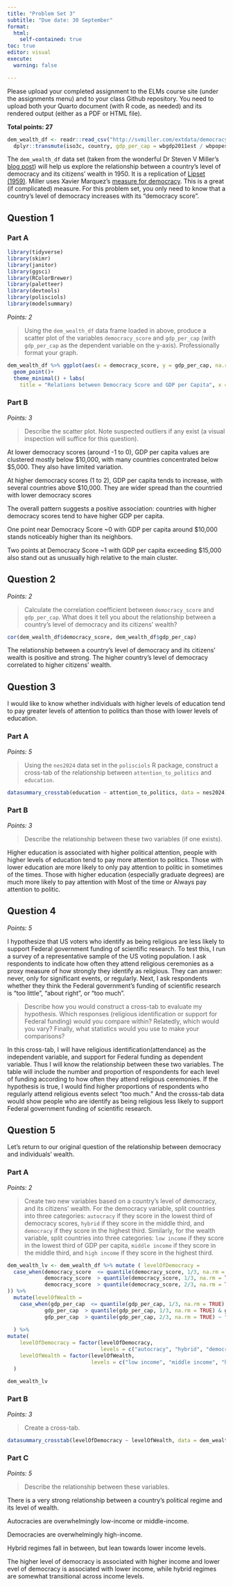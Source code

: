 ```yaml
---
title: "Problem Set 3"
subtitle: "Due date: 30 September"
format: 
  html:
    self-contained: true
toc: true
editor: visual
execute: 
  warning: false

---
```


Please upload your completed assignment to the ELMs course site (under the assignments menu) and to your class Github repository. You need to upload both your Quarto document (with R code, as needed) and its rendered output (either as a PDF or HTML file).

**Total points: 27**

```r
dem_wealth_df <- readr::read_csv("http://svmiller.com/extdata/democracy-income-1950.csv") |> 
  dplyr::transmute(iso3c, country, gdp_per_cap = wbgdp2011est / wbpopest, democracy_score = xm_qudsest)
```

The `dem_wealth_df` data set (taken from the wonderful Dr Steven V Miller's [blog post](https://svmiller.com/blog/2023/09/democracy-income-correlation-analysis/)) will help us explore the relationship between a country's level of democracy and its citizens' wealth in 1950. It is a replication of [Lipset (1959)](https://www.cambridge.org/core/journals/american-political-science-review/article/abs/some-social-requisites-of-democracy-economic-development-and-political-legitimacy1/26559429359F42D3E9B8BC82CA65546A). Miller uses Xavier Marquez's [measure for democracy](https://www.cambridge.org/core/journals/political-analysis/article/democratic-compromise-a-latent-variable-analysis-of-ten-measures-of-regime-type/2A6B2BBA6F80367644F2C5007E1CFC29). This is a great (if complicated) measure. For this problem set, you only need to know that a country's level of democracy increases with its "democracy score".

## Question 1

### Part A

```r
library(tidyverse) 
library(skimr) 
library(janitor) 
library(ggsci) 
library(RColorBrewer) 
library(paletteer) 
library(devtools)
library(polisciols)
library(modelsummary)
```

*Points: 2*

> Using the `dem_wealth_df` data frame loaded in above, produce a scatter plot of the variables `democracy_score` and `gdp_per_cap` (with `gdp_per_cap` as the dependent variable on the y-axis). Professionally format your graph.

```r
dem_wealth_df %>% ggplot(aes(x = democracy_score, y = gdp_per_cap, na.rm = T)) +
  geom_point()+
  theme_minimal() + labs(
    title = "Relations between Democracy Score and GDP per Capita", x = "Democracy Score", y = "GDP per Capita")

```

### Part B

*Points: 3*

> Describe the scatter plot. Note suspected outliers if any exist (a visual inspection will suffice for this question).

At lower democracy scores (around -1 to 0), GDP per capita values are clustered mostly below \$10,000, with many countries concentrated below \$5,000. They also have limited variation.

At higher democracy scores (1 to 2), GDP per capita tends to increase, with several countries above \$10,000. They are wider spread than the countried with lower democracy scores

The overall pattern suggests a positive association: countries with higher democracy scores tend to have higher GDP per capita.

One point near Democracy Score \~0 with GDP per capita around \$10,000 stands noticeably higher than its neighbors.

Two points at Democracy Score \~1 with GDP per capita exceeding \$15,000 also stand out as unusually high relative to the main cluster.

## Question 2

*Points: 2*

> Calculate the correlation coefficient between `democracy_score` and `gdp_per_cap`. What does it tell you about the relationship between a country's level of democracy and its citizens' wealth?

```r
cor(dem_wealth_df$democracy_score, dem_wealth_df$gdp_per_cap)
```

The relationship between a country's level of democracy and its citizens' wealth is positive and strong. The higher country's level of democracy correlated to higher citizens' wealth.

## Question 3

I would like to know whether individuals with higher levels of education tend to pay greater levels of attention to politics than those with lower levels of education.

### Part A

*Points: 5*

> Using the `nes2024` data set in the `polisciols` R package, construct a cross-tab of the relationship between `attention_to_politics` and `education`.

```r

datasummary_crosstab(education ~ attention_to_politics, data = nes2024)
```

### Part B

*Points: 3*

> Describe the relationship between these two variables (if one exists).

Higher education is associated with higher political attention, people with higher levels of education tend to pay more attention to politics. Those with lower education are more likely to only pay attention to politic in sometimes of the times. Those with higher education (especially graduate degrees) are much more likely to pay attention with Most of the time or Always pay attention to politic.

## Question 4

*Points: 5*

I hypothesize that US voters who identify as being religious are less likely to support Federal government funding of scientific research. To test this, I run a survey of a representative sample of the US voting population. I ask respondents to indicate how often they attend religious ceremonies as a proxy measure of how strongly they identify as religious. They can answer: never, only for significant events, or regularly. Next, I ask respondents whether they think the Federal government's funding of scientific research is "too little", "about right", or "too much".

> Describe how you would construct a cross-tab to evaluate my hypothesis. Which responses (religious identification or support for Federal funding) would you compare within? Relatedly, which would you vary? Finally, what statistics would you use to make your comparisons?

In this cross-tab, I will have religious identification(attendance) as the independent variable, and support for Federal funding as dependent variable. Thus I will know the relationship between these two variables. The table will include the number and proportion of respondents for each level of funding according to how often they attend religious ceremonies. If the hypothesis is true, I would find higher proportions of respondents who regularly attend religious events select “too much.” And the crosss-tab data would show people who are identify as being religious less likely to support Federal government funding of scientific research.

## Question 5

Let's return to our original question of the relationship between democracy and individuals' wealth.

### Part A

*Points: 2*

> Create two new variables based on a country's level of democracy, and its citizens' wealth. For the democracy variable, split countries into three categories: `autocracy` if they score in the lowest third of democracy scores, `hybrid` if they score in the middle third, and `democracy` if they score in the highest third. Similarly, for the wealth variable, split countries into three categories: `low income` if they score in the lowest third of GDP per capita, `middle income` if they score in the middle third, and `high income` if they score in the highest third.

```r

dem_wealth_lv <- dem_wealth_df %>% mutate ( levelOfDemocracy =
  case_when(democracy_score  <= quantile(democracy_score, 1/3, na.rm = TRUE) ~ "autocracy",
            democracy_score  > quantile(democracy_score, 1/3, na.rm = TRUE) & democracy_score  <= quantile(democracy_score, 2/3, na.rm = TRUE) ~ "hybrid",
            democracy_score  > quantile(democracy_score, 2/3, na.rm = TRUE) ~ "democracy"
)) %>% 
  mutate(levelOfWealth =
    case_when(gdp_per_cap  <= quantile(gdp_per_cap, 1/3, na.rm = TRUE) ~ "low income",
            gdp_per_cap  > quantile(gdp_per_cap, 1/3, na.rm = TRUE) & gdp_per_cap  <= quantile(gdp_per_cap, 2/3, na.rm = TRUE) ~ "middle income",
            gdp_per_cap  > quantile(gdp_per_cap, 2/3, na.rm = TRUE) ~ "high income")
    
  ) %>% 
mutate(
    levelOfDemocracy = factor(levelOfDemocracy,
                              levels = c("autocracy", "hybrid", "democracy")),
    levelOfWealth = factor(levelOfWealth,
                           levels = c("low income", "middle income", "high income"))
  )

dem_wealth_lv
```

### Part B

*Points: 3*

> Create a cross-tab.

```r

datasummary_crosstab(levelOfDemocracy ~ levelOfWealth, data = dem_wealth_lv)

```
### Part C

*Points: 5*

> Describe the relationship between these variables.

There is a very strong relationship between a country's political regime and its level of wealth.

Autocracies are overwhelmingly low-income or middle-income.

Democracies are overwhelmingly high-income.

Hybrid regimes fall in between, but lean towards lower income levels.

The higher level of democracy is associated with higher income and lower evel of democracy is associated with lower income, while hybrid regimes are somewhat transitional across income levels. 

